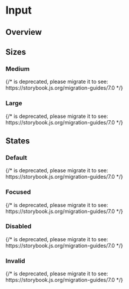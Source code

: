 
<Meta of={IndexStories} />

# Input

## Overview

<Canvas>
  <Story of={IndexStories.Overview} />
</Canvas>

<Controls />

## Sizes

### Medium

<Canvas>
  {/* <Story id="components-forms-input-sizes--medium" /> is deprecated, please migrate it to <Story of={referenceToStory} /> see: https://storybook.js.org/migration-guides/7.0 */}

  <Story id="components-forms-input-sizes--medium" />
</Canvas>

### Large

<Canvas>
  {/* <Story id="components-forms-input-sizes--large" /> is deprecated, please migrate it to <Story of={referenceToStory} /> see: https://storybook.js.org/migration-guides/7.0 */}

  <Story id="components-forms-input-sizes--large" />
</Canvas>

## States

### Default

<Canvas>
  {/* <Story id="components-forms-input-states--default-story" /> is deprecated, please migrate it to <Story of={referenceToStory} /> see: https://storybook.js.org/migration-guides/7.0 */}

  <Story id="components-forms-input-states--default-story" />
</Canvas>

### Focused

<Canvas>
  {/* <Story id="components-forms-input-states--focused" /> is deprecated, please migrate it to <Story of={referenceToStory} /> see: https://storybook.js.org/migration-guides/7.0 */}

  <Story id="components-forms-input-states--focused" />
</Canvas>

### Disabled

<Canvas>
  {/* <Story id="components-forms-input-states--disabled" /> is deprecated, please migrate it to <Story of={referenceToStory} /> see: https://storybook.js.org/migration-guides/7.0 */}

  <Story id="components-forms-input-states--disabled" />
</Canvas>

### Invalid

<Canvas>
  {/* <Story id="components-forms-input-states--invalid" /> is deprecated, please migrate it to <Story of={referenceToStory} /> see: https://storybook.js.org/migration-guides/7.0 */}

  <Story id="components-forms-input-states--invalid" />
</Canvas>

